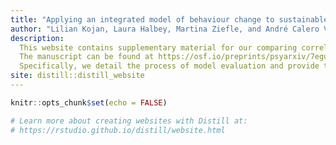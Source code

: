 ```yaml
---
title: "Applying an integrated model of behaviour change to sustainable consumer behaviour and COVID-19 protective behaviour"
author: "Lilian Kojan, Laura Halbey, Martina Ziefle, and André Calero Valdez"
description:
  This website contains supplementary material for our comparing correlates of behaviour change in the climate crisiis and the COVID-19 pandemic.
  The manuscript can be found at https://osf.io/preprints/psyarxiv/7eguk.
  Specifically, we detail the process of model evaluation and provide the full results of the additional exploratory data analysis for models and data concerning the climate crisis.
site: distill::distill_website
---
```


```r
knitr::opts_chunk$set(echo = FALSE)

# Learn more about creating websites with Distill at:
# https://rstudio.github.io/distill/website.html

```

